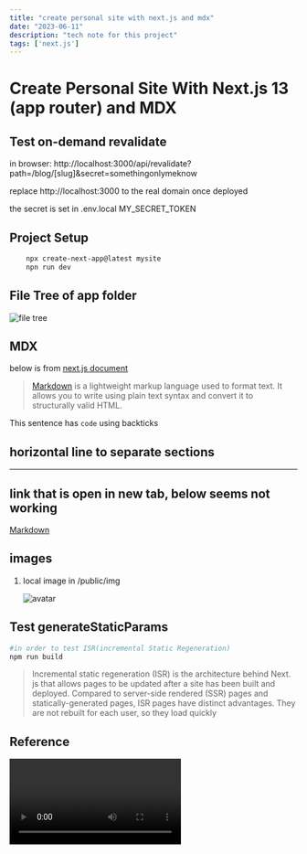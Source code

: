 ```yaml
---
title: "create personal site with next.js and mdx"
date: "2023-06-11"
description: "tech note for this project"
tags: ['next.js']
---
```


# Create Personal Site With Next.js 13 (app router) and MDX

## Test on-demand revalidate
in browser:
http://localhost:3000/api/revalidate?path=/blog/[slug]&secret=somethingonlymeknow

replace http://localhost:3000 to the real domain once deployed

the secret is set in .env.local MY_SECRET_TOKEN

## Project Setup
```bash
    npx create-next-app@latest mysite
    npn run dev
```

## File Tree of app folder

![file tree](https://raw.githubusercontent.com/antlossway/blogposts/main/img/file-tree.png)

## MDX

below is from [next.js document](https://nextjs.org/docs/app/building-your-application/configuring/mdx)

> [Markdown](https://daringfireball.net/projects/markdown/syntax) is a lightweight markup language used to format text. It allows you to write using plain text syntax and convert it to structurally valid HTML.

This sentence has `code` using backticks

## horizontal line to separate sections

---

## link that is open in new tab, below seems not working

<a href="https://daringfireball.net/projects/markdown/syntax" target="_blank">
  Markdown
</a>

## images

1. local image in /public/img

   ![avatar](/img/avatar1.png)

## Test generateStaticParams

```bash
#in order to test ISR(incremental Static Regeneration)
npm run build 
```

> Incremental static regeneration (ISR) is the architecture behind Next. js that allows pages to be updated after a site has been built and deployed. Compared to server-side rendered (SSR) pages and statically-generated pages, ISR pages have distinct advantages. They are not rebuilt for each user, so they load quickly 


## Reference
<Video id="6ih_3m_UPKg" />

<Button text="test button" />


